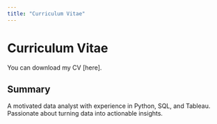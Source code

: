```yaml
---
title: "Curriculum Vitae"
---
```


# Curriculum Vitae

You can download my CV [here].

## Summary

A motivated data analyst with experience in Python, SQL, and Tableau. Passionate about turning data into actionable insights.
